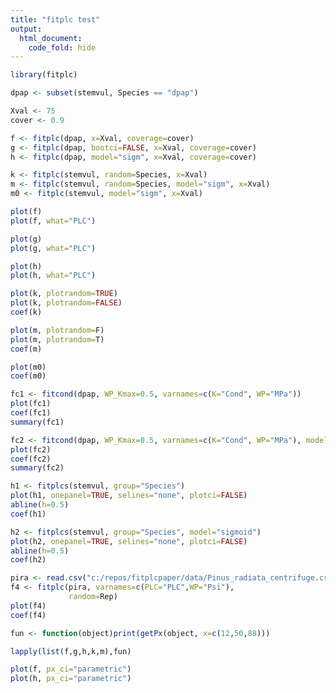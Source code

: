 ```yaml
---
title: "fitplc test"
output: 
  html_document:
    code_fold: hide
---
```


```r
library(fitplc)

dpap <- subset(stemvul, Species == "dpap")

Xval <- 75
cover <- 0.9

f <- fitplc(dpap, x=Xval, coverage=cover)
g <- fitplc(dpap, bootci=FALSE, x=Xval, coverage=cover)
h <- fitplc(dpap, model="sigm", x=Xval, coverage=cover)

k <- fitplc(stemvul, random=Species, x=Xval)
m <- fitplc(stemvul, random=Species, model="sigm", x=Xval)
m0 <- fitplc(stemvul, model="sigm", x=Xval)
```


```r
plot(f)
plot(f, what="PLC")
```

```r
plot(g)
plot(g, what="PLC")
```

```r
plot(h)
plot(h, what="PLC")
```

```r
plot(k, plotrandom=TRUE)
plot(k, plotrandom=FALSE)
coef(k)
```

```r
plot(m, plotrandom=F)
plot(m, plotrandom=T)
coef(m)
```

```r
plot(m0)
coef(m0)
```

```r
fc1 <- fitcond(dpap, WP_Kmax=0.5, varnames=c(K="Cond", WP="MPa"))
plot(fc1)
coef(fc1)
summary(fc1)
```


```r
fc2 <- fitcond(dpap, WP_Kmax=0.5, varnames=c(K="Cond", WP="MPa"), model="sigmoid")
plot(fc2)
coef(fc2)
summary(fc2)
```


```r
h1 <- fitplcs(stemvul, group="Species")
plot(h1, onepanel=TRUE, selines="none", plotci=FALSE)
abline(h=0.5)
coef(h1)
```


```r
h2 <- fitplcs(stemvul, group="Species", model="sigmoid")
plot(h2, onepanel=TRUE, selines="none", plotci=FALSE)
abline(h=0.5)
coef(h2)
```

```r
pira <- read.csv("c:/repos/fitplcpaper/data/Pinus_radiata_centrifuge.csv")
f4 <- fitplc(pira, varnames=c(PLC="PLC",WP="Psi"),
             random=Rep)
plot(f4)
coef(f4)
```


```r
fun <- function(object)print(getPx(object, x=c(12,50,88)))

lapply(list(f,g,h,k,m),fun)
```


```r
plot(f, px_ci="parametric")
plot(h, px_ci="parametric")

```


